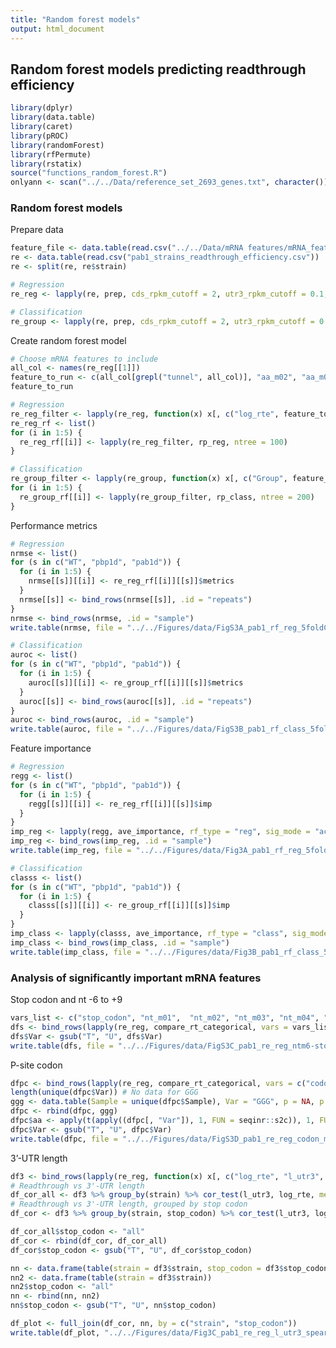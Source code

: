 ```yaml
---
title: "Random forest models"
output: html_document
---
```


## Random forest models predicting readthrough efficiency

```r
library(dplyr)
library(data.table)
library(caret)
library(pROC)
library(randomForest)
library(rfPermute)
library(rstatix)
source("functions_random_forest.R")
onlyann <- scan("../../Data/reference_set_2693_genes.txt", character()) # list of genes with UTR annotations and minimally overlapping sequence
```

### Random forest models

Prepare data
```r
feature_file <- data.table(read.csv("../../Data/mRNA features/mRNA_features_termination.csv"))
re <- data.table(read.csv("pab1_strains_readthrough_efficiency.csv"))
re <- split(re, re$strain)

# Regression
re_reg <- lapply(re, prep, cds_rpkm_cutoff = 2, utr3_rpkm_cutoff = 0.1, group_param = "none", feature_file = feature_file, utr3_region = "ext", genes_to_analyze = onlyann)

# Classification
re_group <- lapply(re, prep, cds_rpkm_cutoff = 2, utr3_rpkm_cutoff = 0.1, group_param = c("percentile", 15), feature_file = feature_file, utr3_region = "ext")
```

Create random forest model
```r
# Choose mRNA features to include
all_col <- names(re_reg[[1]])
feature_to_run <- c(all_col[grepl("tunnel", all_col)], "aa_m02", "aa_m01", all_col[grepl("nt_m", all_col)], "stop_codon", all_col[grepl("nt_p", all_col)], "nis_stop", "l_utr3", all_col[grepl("utr3_fraction_[A-Z]$", all_col)], "random_factor", "random_num")
feature_to_run

# Regression
re_reg_filter <- lapply(re_reg, function(x) x[, c("log_rte", feature_to_run), with = FALSE])
re_reg_rf <- list()
for (i in 1:5) {
  re_reg_rf[[i]] <- lapply(re_reg_filter, rp_reg, ntree = 100)
}

# Classification
re_group_filter <- lapply(re_group, function(x) x[, c("Group", feature_to_run), with = FALSE])
for (i in 1:5) {
  re_group_rf[[i]] <- lapply(re_group_filter, rp_class, ntree = 200)
}
```

Performance metrics
```r
# Regression
nrmse <- list()
for (s in c("WT", "pbp1d", "pab1d")) {
  for (i in 1:5) {
    nrmse[[s]][[i]] <- re_reg_rf[[i]][[s]]$metrics
  }
  nrmse[[s]] <- bind_rows(nrmse[[s]], .id = "repeats")
}
nrmse <- bind_rows(nrmse, .id = "sample")
write.table(nrmse, file = "../../Figures/data/FigS3A_pab1_rf_reg_5foldCV_5repeats_nrmse.txt", sep = "\t", col.names = TRUE, row.names = FALSE, quote = FALSE)

# Classification
auroc <- list()
for (s in c("WT", "pbp1d", "pab1d")) {
  for (i in 1:5) {
    auroc[[s]][[i]] <- re_group_rf[[i]][[s]]$metrics
  }
  auroc[[s]] <- bind_rows(auroc[[s]], .id = "repeats")
}
auroc <- bind_rows(auroc, .id = "sample")
write.table(auroc, file = "../../Figures/data/FigS3B_pab1_rf_class_5foldCV_5repeats_auroc.txt", sep = "\t", col.names = TRUE, row.names = FALSE, quote = FALSE)
```

Feature importance
```r
# Regression
regg <- list()
for (s in c("WT", "pbp1d", "pab1d")) {
  for (i in 1:5) {
    regg[[s]][[i]] <- re_reg_rf[[i]][[s]]$imp
  }
}
imp_reg <- lapply(regg, ave_importance, rf_type = "reg", sig_mode = "across", pval_cutoff = 0.05, num_cutoff = 0.6)
imp_reg <- bind_rows(imp_reg, .id = "sample")
write.table(imp_reg, file = "../../Figures/data/Fig3A_pab1_rf_reg_5foldCV_5repeats_feature_importance.txt", sep = "\t", col.names = TRUE, row.names = FALSE, quote = FALSE)

# Classification
classs <- list()
for (s in c("WT", "pbp1d", "pab1d")) {
  for (i in 1:5) {
    classs[[s]][[i]] <- re_group_rf[[i]][[s]]$imp
  }
}
imp_class <- lapply(classs, ave_importance, rf_type = "class", sig_mode = "across", pval_cutoff = 0.05, num_cutoff = 0.6)
imp_class <- bind_rows(imp_class, .id = "sample")
write.table(imp_class, file = "../../Figures/data/Fig3B_pab1_rf_class_5foldCV_5repeats_feature_importance.txt", sep = "\t", col.names = TRUE, row.names = FALSE, quote = FALSE)
```

### Analysis of significantly important mRNA features

Stop codon and nt -6 to +9
```r
vars_list <- c("stop_codon", "nt_m01",  "nt_m02", "nt_m03", "nt_m04", "nt_m05", "nt_m06", "nt_p04", "nt_p05", "nt_p06", "nt_p07", "nt_p08", "nt_p09", "random_factor")
dfs <- bind_rows(lapply(re_reg, compare_rt_categorical, vars = vars_list), .id = "Sample")
dfs$Var <- gsub("T", "U", dfs$Var)
write.table(dfs, file = "../../Figures/data/FigS3C_pab1_re_reg_ntm6-stop-ntp9_padj_BH.txt", sep = "\t", col.names = TRUE, row.names = FALSE, quote = FALSE)
```

P-site codon
```r
dfpc <- bind_rows(lapply(re_reg, compare_rt_categorical, vars = c("codon_m01")), .id = "Sample")
length(unique(dfpc$Var)) # No data for GGG
ggg <- data.table(Sample = unique(dfpc$Sample), Var = "GGG", p = NA, p.adj = NA, median = NA, samp_median = unique(dfpc$samp_median), median_diff = NA, p_hw = 0.6, p_sig = "ns", feature = "codon_m01") # Create row for GGG
dfpc <- rbind(dfpc, ggg)
dfpc$aa <- apply(t(apply((dfpc[, "Var"]), 1, FUN = seqinr::s2c)), 1, FUN = seqinr::translate)
dfpc$Var <- gsub("T", "U", dfpc$Var)
write.table(dfpc, file = "../../Figures/data/FigS3D_pab1_re_reg_codon_m01_padj_BH.txt", sep = "\t", col.names = TRUE, row.names = FALSE, quote = FALSE)
```

3'-UTR length
```r
df3 <- bind_rows(lapply(re_reg, function(x) x[, c("log_rte", "l_utr3", "stop_codon"), with = FALSE]), .id = "strain")
# Readthrough vs 3'-UTR length
df_cor_all <- df3 %>% group_by(strain) %>% cor_test(l_utr3, log_rte, method = "spearman")
# Readthrough vs 3'-UTR length, grouped by stop codon
df_cor <- df3 %>% group_by(strain, stop_codon) %>% cor_test(l_utr3, log_rte, method = "spearman")

df_cor_all$stop_codon <- "all"
df_cor <- rbind(df_cor, df_cor_all)
df_cor$stop_codon <- gsub("T", "U", df_cor$stop_codon)

nn <- data.frame(table(strain = df3$strain, stop_codon = df3$stop_codon))
nn2 <- data.frame(table(strain = df3$strain))
nn2$stop_codon <- "all"
nn <- rbind(nn, nn2)
nn$stop_codon <- gsub("T", "U", nn$stop_codon)

df_plot <- full_join(df_cor, nn, by = c("strain", "stop_codon"))
write.table(df_plot, "../../Figures/data/Fig3C_pab1_re_reg_l_utr3_spearman.txt", sep = "\t", col.names = TRUE, row.names = FALSE, quote = FALSE)
```

